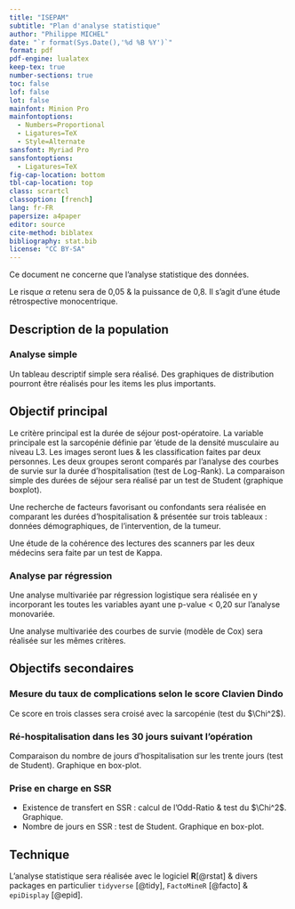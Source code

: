 ```yaml
---
title: "ISEPAM"
subtitle: "Plan d'analyse statistique"
author: "Philippe MICHEL"
date: "`r format(Sys.Date(),'%d %B %Y')`"
format: pdf
pdf-engine: lualatex
keep-tex: true
number-sections: true
toc: false
lof: false
lot: false
mainfont: Minion Pro
mainfontoptions:
  - Numbers=Proportional
  - Ligatures=TeX
  - Style=Alternate
sansfont: Myriad Pro
sansfontoptions:
  - Ligatures=TeX
fig-cap-location: bottom
tbl-cap-location: top
class: scrartcl
classoption: [french]
lang: fr-FR
papersize: a4paper
editor: source
cite-method: biblatex
bibliography: stat.bib
license: "CC BY-SA"
---
```



Ce document ne concerne que l'analyse statistique des données.

Le risque $\alpha$ retenu sera de 0,05 & la puissance de 0,8. Il s'agit d'une étude rétrospective monocentrique.

## Description de la population

### Analyse simple

Un tableau descriptif simple sera réalisé. Des graphiques de distribution pourront être réalisés pour les items les plus importants.


## Objectif principal

Le critère principal est la durée de séjour post-opératoire. La variable principale est la sarcopénie définie par 'étude de la densité musculaire au niveau L3. Les images seront lues & les classification faites par deux personnes. Les deux groupes seront comparés par l'analyse des courbes de survie sur la durée d'hospitalisation (test de Log-Rank). La comparaison simple des durées de séjour sera réalisé par un test de Student (graphique boxplot).

Une recherche de facteurs favorisant ou confondants sera réalisée en comparant les durées d'hospitalisation & présentée sur trois tableaux : données démographiques, de l'intervention, de la tumeur.

Une étude de la cohérence des lectures des scanners par les deux médecins sera faite par un test de Kappa.

### Analyse par régression

Une analyse multivariée par régression logistique sera réalisée en y incorporant les toutes les variables ayant une p-value \< 0,20 sur l'analyse monovariée.

Une analyse multivariée des courbes de survie (modèle de Cox) sera réalisée sur les mêmes critères.

## Objectifs secondaires

### Mesure du taux de complications selon le score Clavien Dindo

Ce score en trois classes sera croisé avec la sarcopénie (test du $\Chi^2$).

### Ré-hospitalisation dans les 30 jours suivant l’opération
Comparaison du nombre de jours d'hospitalisation sur les trente jours (test de Student). Graphique en box-plot.

### Prise en charge en SSR 

 - Existence de transfert en SSR : calcul de l'Odd-Ratio & test du $\Chi^2$.  Graphique.
 - Nombre de jours en SSR : test de Student. Graphique en box-plot.


## Technique {.appendix}

L'analyse statistique sera réalisée avec le logiciel **R**[@rstat] & divers packages en particulier `tidyverse` [@tidy], `FactoMineR` [@facto] & `epiDisplay` [@epid].



